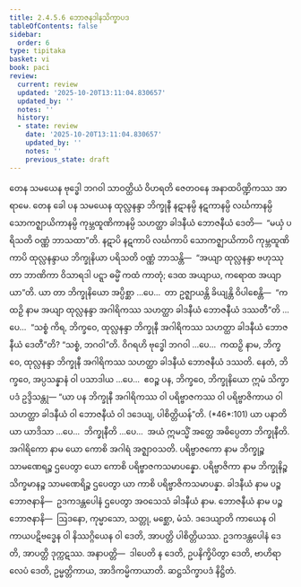 ```yaml
---
title: 2.4.5.6 ဘောဇနဒါနသိက္ခာပဒ
tableOfContents: false
sidebar:
  order: 6
type: tipitaka
basket: vi
book: paci
review:
  current: review
  updated: '2025-10-20T13:11:04.830657'
  updated_by: ''
  notes: ''
  history:
  - state: review
    date: '2025-10-20T13:11:04.830657'
    updated_by: ''
    notes: ''
    previous_state: draft
---
```



<DynamicBreadcrumb />


<ReviewStatus review={frontmatter.review} showDetails={true} />

<HypothesisAnnotation frontmatter={frontmatter} />

<Division number="999" book="paci" e="ch" v="2" p="397">

<Paragraph number="3039" book="paci">
တေန သမယေန ဗုဒ္ဓေါ ဘဂဝါ သာဝတ္ထိယံ ဝိဟရတိ ဇေတဝနေ အနာထပိဏ္ဍိကဿ အာရာမေ. တေန ခေါ ပန သမယေန ထုလ္လနန္ဒာ ဘိက္ခုနီ နဋာနမ္ပိ နဋကာနမ္ပိ လင်္ဃကာနမ္ပိ သောကဇ္ဈာယိကာနမ္ပိ ကုမ္ဘထူဏိကာနမ္ပိ သဟတ္ထာ ခါဒနီယံ ဘောဇနီယံ ဒေတိ—  “မယှံ ပရိသတိ ဝဏ္ဏံ ဘာသထာ”တိ. နဋာပိ နဋကာပိ လင်္ဃကာပိ သောကဇ္ဈာယိကာပိ ကုမ္ဘထူဏိကာပိ ထုလ္လနန္ဒာယ ဘိက္ခုနိယာ ပရိသတိ ဝဏ္ဏံ ဘာသန္တိ—  “အယျာ ထုလ္လနန္ဒာ ဗဟုဿုတာ ဘာဏိကာ ဝိသာရဒါ ပဋ္ဋာ ဓမ္မိံ ကထံ ကာတုံ; ဒေထ အယျာယ, ကရောထ အယျာယာ”တိ.
</Paragraph>

<Paragraph number="3040" book="paci">
ယာ တာ ဘိက္ခုနိယော အပ္ပိစ္ဆာ …ပေ…  တာ ဥဇ္ဈာယန္တိ ခိယျန္တိ ဝိပါစေန္တိ—  “ကထဉှိ နာမ အယျာ ထုလ္လနန္ဒာ အဂါရိကဿ သဟတ္ထာ ခါဒနီယံ ဘောဇနီယံ ဒဿတီ”တိ …ပေ…  “သစ္စံ ကိရ, ဘိက္ခဝေ, ထုလ္လနန္ဒာ ဘိက္ခုနီ အဂါရိကဿ သဟတ္ထာ ခါဒနီယံ ဘောဇနီယံ ဒေတီ”တိ? “သစ္စံ, ဘဂဝါ”တိ. ဝိဂရဟိ ဗုဒ္ဓေါ ဘဂဝါ …ပေ…  ကထဉှိ နာမ, ဘိက္ခဝေ, ထုလ္လနန္ဒာ ဘိက္ခုနီ အဂါရိကဿ သဟတ္ထာ ခါဒနီယံ ဘောဇနီယံ ဒဿတိ. နေတံ, ဘိက္ခဝေ, အပ္ပသန္နာနံ ဝါ ပသာဒါယ …ပေ…  ဧဝဉ္စ ပန, ဘိက္ခဝေ, ဘိက္ခုနိယော ဣမံ သိက္ခာပဒံ ဥဒ္ဒိသန္တု—
</Paragraph>

</Division>
<Division number="1000" book="paci" e="ch" v="2" p="398">

<Paragraph number="3041" book="paci">
<Emphasis>“ယာ ပန ဘိက္ခုနီ အဂါရိကဿ ဝါ ပရိဗ္ဗာဇကဿ ဝါ ပရိဗ္ဗာဇိကာယ ဝါ သဟတ္ထာ ခါဒနီယံ ဝါ ဘောဇနီယံ ဝါ ဒဒေယျ, ပါစိတ္တိယန်”</Emphasis>တိ. (*46*:<Emphasis>101</Emphasis>)
</Paragraph>

</Division>
<Division number="1001" book="paci" e="ch" v="2" p="398">

<Paragraph number="3042" book="paci">
<Emphasis>ယာ ပနာ</Emphasis>တိ ယာ ယာဒိသာ …ပေ…  <Emphasis>ဘိက္ခုနီ</Emphasis>တိ …ပေ…  အယံ ဣမသ္မိံ အတ္ထေ အဓိပ္ပေတာ ဘိက္ခုနီတိ.
</Paragraph>

<Paragraph number="3043" book="paci">
<Emphasis>အဂါရိကော</Emphasis> နာမ ယော ကောစိ အဂါရံ အဇ္ဈာဝသတိ.
</Paragraph>

<Paragraph number="3044" book="paci">
<Emphasis>ပရိဗ္ဗာဇကော</Emphasis> နာမ ဘိက္ခုဉ္စ သာမဏေရဉ္စ ဌပေတွာ ယော ကောစိ ပရိဗ္ဗာဇကသမာပန္နော.
</Paragraph>

<Paragraph number="3045" book="paci">
<Emphasis>ပရိဗ္ဗာဇိကာ</Emphasis> နာမ ဘိက္ခုနိဉ္စ သိက္ခမာနဉ္စ သာမဏေရိဉ္စ ဌပေတွာ ယာ ကာစိ ပရိဗ္ဗာဇိကသမာပန္နာ.
</Paragraph>

<Paragraph number="3046" book="paci">
<Emphasis>ခါဒနီယံ</Emphasis> နာမ ပဉ္စ ဘောဇနာနိ—  ဥဒကဒန္တပေါနံ ဌပေတွာ အဝသေသံ ခါဒနီယံ နာမ.
</Paragraph>

<Paragraph number="3047" book="paci">
<Emphasis>ဘောဇနီယံ</Emphasis> နာမ ပဉ္စ ဘောဇနာနိ—  ဩဒနော, ကုမ္မာသော, သတ္တု, မစ္ဆော, မံသံ.
</Paragraph>

<Paragraph number="3048" book="paci">
<Emphasis>ဒဒေယျာ</Emphasis>တိ ကာယေန ဝါ ကာယပဋိဗဒ္ဓေန ဝါ နိဿဂ္ဂိယေန ဝါ ဒေတိ, အာပတ္တိ ပါစိတ္တိယဿ. ဥဒကဒန္တပေါနံ ဒေတိ, အာပတ္တိ ဒုက္ကဋဿ.
</Paragraph>

</Division>
<Division number="1002" book="paci" e="ch" v="2" p="398">

<Paragraph number="3049" book="paci">
အနာပတ္တိ—  ဒါပေတိ န ဒေတိ, ဥပနိက္ခိပိတွာ ဒေတိ, ဗာဟိရာလေပံ ဒေတိ, ဥမ္မတ္တိကာယ, အာဒိကမ္မိကာယာတိ.

</Paragraph>
</Division>

<Paragraph number="3050" type="center" book="paci">
ဆဋ္ဌသိက္ခာပဒံ နိဋ္ဌိတံ.
</Paragraph>